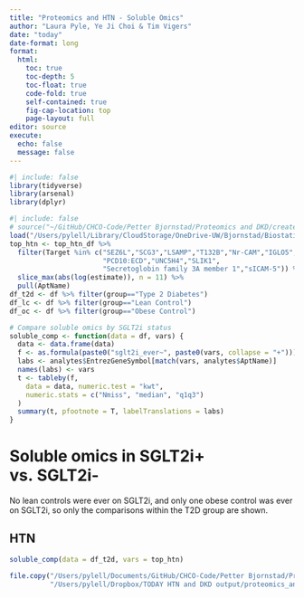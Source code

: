 ```yaml
---
title: "Proteomics and HTN - Soluble Omics"
author: "Laura Pyle, Ye Ji Choi & Tim Vigers"
date: "today"
date-format: long
format:
  html:
    toc: true
    toc-depth: 5
    toc-float: true
    code-fold: true
    self-contained: true
    fig-cap-location: top
    page-layout: full
editor: source
execute:
  echo: false
  message: false
---
```


```r
#| include: false
library(tidyverse)
library(arsenal)
library(dplyr)
```

```r
#| include: false
# source("~/GitHub/CHCO-Code/Petter Bjornstad/Proteomics and DKD/create_today_dkd_analysis_dataset.R")
load("/Users/pylell/Library/CloudStorage/OneDrive-UW/Bjornstad/Biostatistics Core Shared Drive/Proteomics and HTN/Data_Cleaned/analysis_dataset.RData")
top_htn <- top_htn_df %>%
  filter(Target %in% c("SEZ6L","SCG3","LSAMP","T132B","Nr-CAM","IGLO5",
                       "PCD10:ECD","UNC5H4","SLIK1",
                       "Secretoglobin family 3A member 1","sICAM-5")) %>%
  slice_max(abs(log(estimate)), n = 11) %>%
  pull(AptName)
df_t2d <- df %>% filter(group=="Type 2 Diabetes")
df_lc <- df %>% filter(group=="Lean Control")
df_oc <- df %>% filter(group=="Obese Control")
```

```r
# Compare soluble omics by SGLT2i status
soluble_comp <- function(data = df, vars) {
  data <- data.frame(data)
  f <- as.formula(paste0("sglt2i_ever~", paste0(vars, collapse = "+")))
  labs <- analytes$EntrezGeneSymbol[match(vars, analytes$AptName)]
  names(labs) <- vars
  t <- tableby(f,
    data = data, numeric.test = "kwt",
    numeric.stats = c("Nmiss", "median", "q1q3")
  )
  summary(t, pfootnote = T, labelTranslations = labs)
}
```

# Soluble omics in SGLT2i+ vs. SGLT2i-

No lean controls were ever on SGLT2i, and only one obese control was ever on SGLT2i, so only the comparisons within the T2D group are shown.

## HTN

```r
soluble_comp(data = df_t2d, vars = top_htn)
```

```r
file.copy("/Users/pylell/Documents/GitHub/CHCO-Code/Petter Bjornstad/Proteomics and HTN/proteomics_and_HTN_soluble_omics.html",
          "/Users/pylell/Dropbox/TODAY HTN and DKD output/proteomics_and_HTN__soluble_omics.html",overwrite = TRUE)
```
